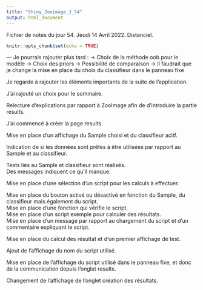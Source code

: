 ```yaml
---
title: "Shiny_Zooimage_J_54"
output: html_document
---
```


Fichier de notes du jour 54. Jeudi 14 Avril 2022. Distanciel.

```r
knitr::opts_chunk$set(echo = TRUE)
```

--- Je pourrais rajouter plus tard :
-> Choix de la méthode oob pour le modèle
-> Choix des priors
-> Possibilité de comparaison
-> Il faudrait que je change la mise en place du choix du classifieur dans le panneau fixe

Je regarde à rajouter les éléments importants de la suite de l'application. \

J'ai rajouté un choix pour le sommaire. \

Relecture d'explications par rapport à ZooImage afin de d'introduire la partie results. \

J'ai commencé à créer la page results. \

Mise en place d'un affichage du Sample choisi et du classifieur acitf. \

Indication de si les données sont prêtes à être utilisées par rapport au Sample et au classifieur. \

Tests liés au Sample et classifieur sont réalisés. \
Des messages indiquent ce qu'il manque. \

Mise en place d'une sélection d'un script pour les calculs à effectuer. \

Mise en place du bouton activé ou désactivé en fonction du Sample, du classifieur mais également du script. \
Mise en place d'une fonction qui vérifie le script. \
Mise en place d'un script exemple pour calculer des résultats. \
Mise en place d'un message par rapport au chargement du script et d'un commentaire expliquant le script. \

Mise en place du calcul des résultat et d'un premier affichage de test. \

Ajout de l'affichage du nom du script utilisé. \

Mise en place de l'affichage du script utilisé dans le panneau fixe, et donc de la communication depuis l'onglet results. \

Changement de l'affichage de l'onglet création des résultats. \
